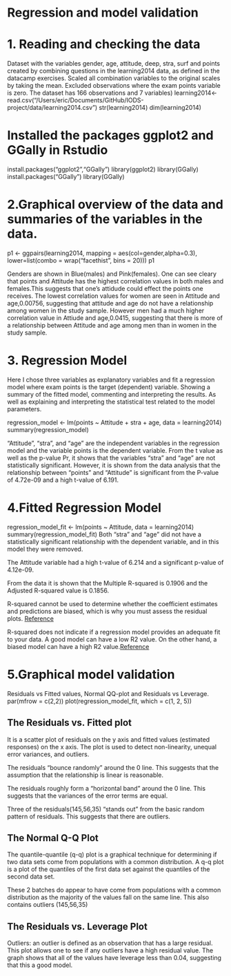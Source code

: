 # Regression and model validation


# 1. Reading and checking the data

Dataset with the variables gender, age, attitude, deep, stra, surf and points created by combining questions in the learning2014 data, as defined in the datacamp exercises. Scaled all combination variables to the original scales by taking the mean. Excluded observations where the exam points variable is zero. The dataset has 166 observations and 7 variables) 
learning2014<- read.csv("/Users/eric/Documents/GitHub/IODS-project/data/learning2014.csv")
str(learning2014)
dim(learning2014)


# Installed the packages ggplot2 and GGally in Rstudio
install.packages("ggplot2","GGally")
library(ggplot2)
library(GGally)
install.packages("GGally")
library(GGally)

# 2.Graphical overview of the data and summaries of the variables in the data.
p1 <- ggpairs(learning2014, mapping = aes(col=gender,alpha=0.3), lower=list(combo = wrap("facethist", bins = 20)))
p1

Genders are shown in Blue(males) and Pink(females). One can see cleary that points and Attitude has the highest correlation values in both males and females.This suggests that one's attidude could effect the points one receives. The lowest correlation values for women are seen in Attitude and age,0.00756, suggesting that attitude and age do not have a relationship among women in the study sample. However men had a much higher correlation value in Attiude and age,0.0415, suggesting that there is more of a relationship between Attitude and age among men than in women in the study sample.

# 3. Regression Model

Here I chose three variables as explanatory variables and fit a regression model where exam points is the target (dependent) variable. Showing a summary of the fitted model, commenting and interpreting the results. As well as explaining and interpreting the statistical test related to the model parameters. 

regression_model <- lm(points ~ Attitude + stra + age, data = learning2014)
summary(regression_model)

"Attitude", "stra", and "age" are the independent variables in the regression model and the variable points is the dependent variable. From the t value as well as the p-value Pr, it shows that the variables "stra" and "age" are not statistically significant. However, it is shown from the data analysis that the relationship between "points" and "Attitude" is significant from the P-value of 4.72e-09 and a high t-value of 6.191.


# 4.Fitted Regression Model

regression_model_fit <- lm(points ~ Attitude, data = learning2014)
summary(regression_model_fit)
Both "stra" and "age" did not have a statistically significant relationship with the dependent variable, and in this model they were removed.

The Attitude variable had a high t-value of 6.214 and a significant p-value of 4.12e-09.

From the data it is shown that the Multiple R-squared is 0.1906 and the	Adjusted R-squared value is 0.1856. 

R-squared cannot be used to determine whether the coefficient estimates and predictions are biased, which is why you must assess the residual plots. [Reference](http://statisticsbyjim.com/regression/interpret-r-squared-regression/)

R-squared does not indicate if a regression model provides an adequate fit to your data. A good model can have a low R2 value. On the other hand, a biased model can have a high R2 value.[Reference](http://statisticsbyjim.com/regression/interpret-r-squared-regression/)


# 5.Graphical model validation

Residuals vs Fitted values, Normal QQ-plot and Residuals vs Leverage.
par(mfrow = c(2,2))
plot(regression_model_fit, which = c(1, 2, 5))

## The Residuals vs. Fitted plot

It is a scatter plot of residuals on the y axis and fitted values (estimated responses) on the x axis. The plot is used to detect non-linearity, unequal error variances, and outliers.

The residuals "bounce randomly" around the 0 line. This suggests that the assumption that the relationship is linear is reasonable.

The residuals roughly form a "horizontal band" around the 0 line. This suggests that the variances of the error terms are equal.

Three of the residuals(145,56,35) "stands out" from the basic random pattern of residuals. This suggests that there are outliers.

## The Normal Q-Q Plot

The quantile-quantile (q-q) plot is a graphical technique for determining if two data sets come from populations with a common distribution. A q-q plot is a plot of the quantiles of the first data set against the quantiles of the second data set.

These 2 batches do appear to have come from populations with a common distribution as the majority of the values fall on the same line. This also contains outliers (145,56,35)

## The Residuals vs. Leverage Plot

Outliers: an outlier is defined as an observation that has a large residual. This plot allows one to see if any outliers have a high residual value. The graph shows that all of the values have leverage less than 0.04, suggesting that this a good model.
